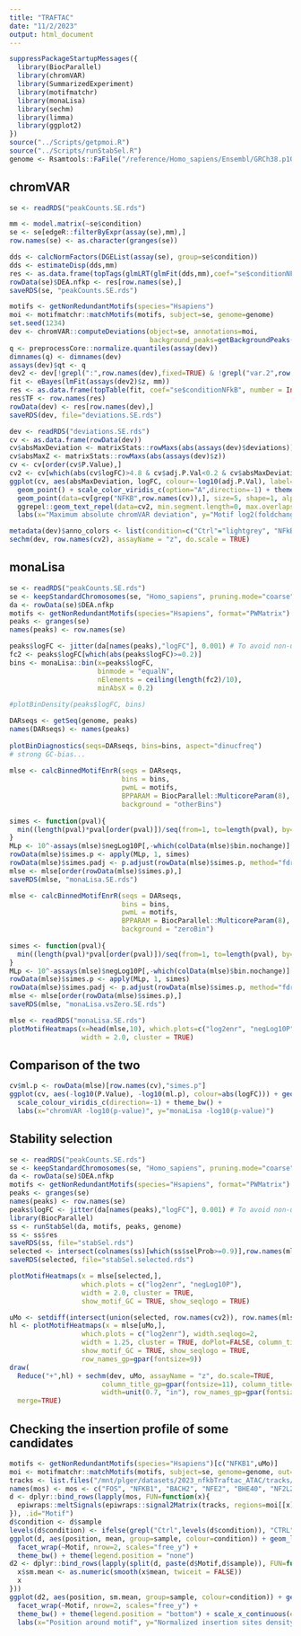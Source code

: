 ```yaml
---
title: "TRAFTAC"
date: "11/2/2023"
output: html_document
---
```


```r
suppressPackageStartupMessages({
  library(BiocParallel)
  library(chromVAR)
  library(SummarizedExperiment)
  library(motifmatchr)
  library(monaLisa)
  library(sechm)
  library(limma)
  library(ggplot2)
})
source("../Scripts/getpmoi.R")
source("../Scripts/runStabSel.R")
genome <- Rsamtools::FaFile("/reference/Homo_sapiens/Ensembl/GRCh38.p10/Sequence/WholeGenomeFasta/Homo_sapiens.GRCh38.dna.toplevel.fa")
```

## chromVAR

```r
se <- readRDS("peakCounts.SE.rds")

mm <- model.matrix(~se$condition)
se <- se[edgeR::filterByExpr(assay(se),mm),]
row.names(se) <- as.character(granges(se))

dds <- calcNormFactors(DGEList(assay(se), group=se$condition))
dds <- estimateDisp(dds,mm)
res <- as.data.frame(topTags(glmLRT(glmFit(dds,mm),coef="se$conditionNFkB"), Inf))
rowData(se)$DEA.nfkp <- res[row.names(se),]
saveRDS(se, "peakCounts.SE.rds")

motifs <- getNonRedundantMotifs(species="Hsapiens")
moi <- motifmatchr::matchMotifs(motifs, subject=se, genome=genome)
set.seed(1234)
dev <- chromVAR::computeDeviations(object=se, annotations=moi,
                                   background_peaks=getBackgroundPeaks(se, niterations=2000))
q <- preprocessCore::normalize.quantiles(assay(dev))
dimnames(q) <- dimnames(dev)
assays(dev)$qt <- q
dev2 <- dev[!grepl(":",row.names(dev),fixed=TRUE) & !grepl("var.2",row.names(dev),fixed=TRUE),]
fit <- eBayes(lmFit(assays(dev2)$z, mm))
res <- as.data.frame(topTable(fit, coef="se$conditionNFkB", number = Inf))
res$TF <- row.names(res)
rowData(dev) <- res[row.names(dev),]
saveRDS(dev, file="deviations.SE.rds")
```

```r
dev <- readRDS("deviations.SE.rds")
cv <- as.data.frame(rowData(dev))
cv$absMaxDeviation <- matrixStats::rowMaxs(abs(assays(dev)$deviations))
cv$absMaxZ <- matrixStats::rowMaxs(abs(assays(dev)$z))
cv <- cv[order(cv$P.Value),]
cv2 <- cv[which(abs(cv$logFC)>4.8 & cv$adj.P.Val<0.2 & cv$absMaxDeviation>0.0122),]
ggplot(cv, aes(absMaxDeviation, logFC, colour=-log10(adj.P.Val), label=TF)) +
  geom_point() + scale_color_viridis_c(option="A",direction=-1) + theme_bw() +
  geom_point(data=cv[grep("NFKB",row.names(cv)),], size=5, shape=1, alpha=1, colour="darkred") +
  ggrepel::geom_text_repel(data=cv2, min.segment.length=0, max.overlaps=30, show.legend=FALSE) +
  labs(x="Maximum absolute chromVAR deviation", y="Motif log2(foldchange)")
```

```r
metadata(dev)$anno_colors <- list(condition=c("Ctrl"="lightgrey", "NFkB"="darkred"))
sechm(dev, row.names(cv2), assayName = "z", do.scale = TRUE)
```


## monaLisa

```r
se <- readRDS("peakCounts.SE.rds")
se <- keepStandardChromosomes(se, "Homo_sapiens", pruning.mode="coarse")
da <- rowData(se)$DEA.nfkp
motifs <- getNonRedundantMotifs(species="Hsapiens", format="PWMatrix")
peaks <- granges(se)
names(peaks) <- row.names(se)

peaks$logFC <- jitter(da[names(peaks),"logFC"], 0.001) # To avoid non-unique breaks
fc2 <- peaks$logFC[which(abs(peaks$logFC)>=0.2)]
bins <- monaLisa::bin(x=peaks$logFC, 
                      binmode = "equalN", 
                      nElements = ceiling(length(fc2)/10),
                      minAbsX = 0.2)
  
#plotBinDensity(peaks$logFC, bins)

DARseqs <- getSeq(genome, peaks)
names(DARseqs) <- names(peaks)
  
plotBinDiagnostics(seqs=DARseqs, bins=bins, aspect="dinucfreq")
# strong GC-bias...
  
mlse <- calcBinnedMotifEnrR(seqs = DARseqs, 
                            bins = bins, 
                            pwmL = motifs, 
                            BPPARAM = BiocParallel::MulticoreParam(8),
                            background = "otherBins")
  
simes <- function(pval){ 
  min((length(pval)*pval[order(pval)])/seq(from=1, to=length(pval), by=1))
}
MLp <- 10^-assays(mlse)$negLog10P[,-which(colData(mlse)$bin.nochange)]
rowData(mlse)$simes.p <- apply(MLp, 1, simes)
rowData(mlse)$simes.padj <- p.adjust(rowData(mlse)$simes.p, method="fdr")
mlse <- mlse[order(rowData(mlse)$simes.p),]
saveRDS(mlse, "monaLisa.SE.rds")

mlse <- calcBinnedMotifEnrR(seqs = DARseqs, 
                            bins = bins, 
                            pwmL = motifs, 
                            BPPARAM = BiocParallel::MulticoreParam(8),
                            background = "zeroBin")
  
simes <- function(pval){ 
  min((length(pval)*pval[order(pval)])/seq(from=1, to=length(pval), by=1))
}
MLp <- 10^-assays(mlse)$negLog10P[,-which(colData(mlse)$bin.nochange)]
rowData(mlse)$simes.p <- apply(MLp, 1, simes)
rowData(mlse)$simes.padj <- p.adjust(rowData(mlse)$simes.p, method="fdr")
mlse <- mlse[order(rowData(mlse)$simes.p),]
saveRDS(mlse, "monaLisa.vsZero.SE.rds")
```

```r
mlse <- readRDS("monaLisa.SE.rds")
plotMotifHeatmaps(x=head(mlse,10), which.plots=c("log2enr", "negLog10P"), 
                  width = 2.0, cluster = TRUE)
```

## Comparison of the two

```r
cv$ml.p <- rowData(mlse)[row.names(cv),"simes.p"]
ggplot(cv, aes(-log10(P.Value), -log10(ml.p), colour=abs(logFC))) + geom_point() + 
  scale_colour_viridis_c(direction=-1) + theme_bw() + 
  labs(x="chromVAR -log10(p-value)", y="monaLisa -log10(p-value)")
```


## Stability selection

```r
se <- readRDS("peakCounts.SE.rds")
se <- keepStandardChromosomes(se, "Homo_sapiens", pruning.mode="coarse")
da <- rowData(se)$DEA.nfkp
motifs <- getNonRedundantMotifs(species="Hsapiens", format="PWMatrix")
peaks <- granges(se)
names(peaks) <- row.names(se)
peaks$logFC <- jitter(da[names(peaks),"logFC"], 0.001) # To avoid non-unique breaks
library(BiocParallel)
ss <- runStabSel(da, motifs, peaks, genome)
ss <- ss$res
saveRDS(ss, file="stabSel.rds")
selected <- intersect(colnames(ss)[which(ss$selProb>=0.9)],row.names(mlse))
saveRDS(selected, file="stabSel.selected.rds")

plotMotifHeatmaps(x = mlse[selected,],
                  which.plots = c("log2enr", "negLog10P"), 
                  width = 2.0, cluster = TRUE, 
                  show_motif_GC = TRUE, show_seqlogo = TRUE)
```

```r
uMo <- setdiff(intersect(union(selected, row.names(cv2)), row.names(mlse)), "NF2L1") # infinite value for that genes causes error
hl <- plotMotifHeatmaps(x = mlse[uMo,],
                  which.plots = c("log2enr"), width.seqlogo=2,
                  width = 1.25, cluster = TRUE, doPlot=FALSE, column_title_gp=gpar(fontsize=11),
                  show_motif_GC = TRUE, show_seqlogo = TRUE,
                  row_names_gp=gpar(fontsize=9))
draw(
  Reduce("+",hl) + sechm(dev, uMo, assayName = "z", do.scale=TRUE, 
                       column_title_gp=gpar(fontsize=11), column_title="chromVAR",
                       width=unit(0.7, "in"), row_names_gp=gpar(fontsize=9)),
  merge=TRUE)
```

## Checking the insertion profile of some candidates

```r
motifs <- getNonRedundantMotifs(species="Hsapiens")[c("NFKB1",uMo)]
moi <- motifmatchr::matchMotifs(motifs, subject=se, genome=genome, out="positions")
tracks <- list.files("/mnt/plger/datasets/2023_nfkbTraftac_ATAC/tracks/", full=TRUE)
names(mos) <- mos <- c("FOS", "NFKB1", "BACH2", "NFE2", "BHE40", "NF2L2")
d <- dplyr::bind_rows(lapply(mos, FUN=function(x){
  epiwraps::meltSignals(epiwraps::signal2Matrix(tracks, regions=moi[[x]], extend=1000L, w=5L))
}), .id="Motif")
d$condition <- d$sample
levels(d$condition) <- ifelse(grepl("Ctrl",levels(d$condition)), "CTRL", "NFKB-KD")
ggplot(d, aes(position, mean, group=sample, colour=condition)) + geom_line(linewidth=0.75) + 
  facet_wrap(~Motif, nrow=2, scales="free_y") +
  theme_bw() + theme(legend.position = "none")
d2 <- dplyr::bind_rows(lapply(split(d, paste(d$Motif,d$sample)), FUN=function(x){
  x$sm.mean <- as.numeric(smooth(x$mean, twiceit = FALSE))
  x
}))
ggplot(d2, aes(position, sm.mean, group=sample, colour=condition)) + geom_line(linewidth=0.75) + 
  facet_wrap(~Motif, nrow=2, scales="free_y") +
  theme_bw() + theme(legend.position = "bottom") + scale_x_continuous(expand=expansion()) +
  labs(x="Position around motif", y="Normalized insertion sites density")

```

